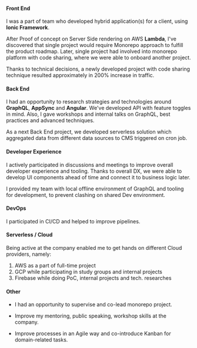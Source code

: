 #### Front End

I was a part of team who developed hybrid application(s) for a client, using **Ionic Framework**.

After Proof of concept on Server Side rendering on AWS **Lambda**, I've discovered that single project would require Monorepo approach to fulfill the product roadmap.
Later, single project had involved into monorepo platform with code sharing, where we were able to onboard another project.

Thanks to technical decisions, a newly developed project with code sharing technique resulted approximately in 200% increase in traffic.

#### Back End

I had an opportunity to research strategies and technologies around **GraphQL**, **AppSync** and **Angular**.
We've developed API with feature toggles in mind.
Also, I gave workshops and internal talks on GraphQL, best practices and advanced techniques.

As a next Back End project, we developed serverless solution which aggregated data from different data sources to CMS triggered on cron job.

#### Developer Experience

I actively participated in discussions and meetings to improve overall developer experience and tooling.
Thanks to overall DX, we were able to develop UI components ahead of time and connect it to business logic later.

I provided my team with local offline environment of GraphQL and tooling for development, to prevent clashing on shared Dev environment.

#### DevOps

I participated in CI/CD and helped to improve pipelines.

#### Serverless / Cloud

Being active at the company enabled me to get hands on different Cloud providers, namely:

1. AWS as a part of full-time project
1. GCP while participating in study groups and internal projects
1. Firebase while doing PoC, internal projects and tech. researches

#### Other

- I had an opportunity to supervise and co-lead monorepo project.

- Improve my mentoring, public speaking, workshop skills at the company.

- Improve processes in an Agile way and co-introduce Kanban for domain-related tasks.
